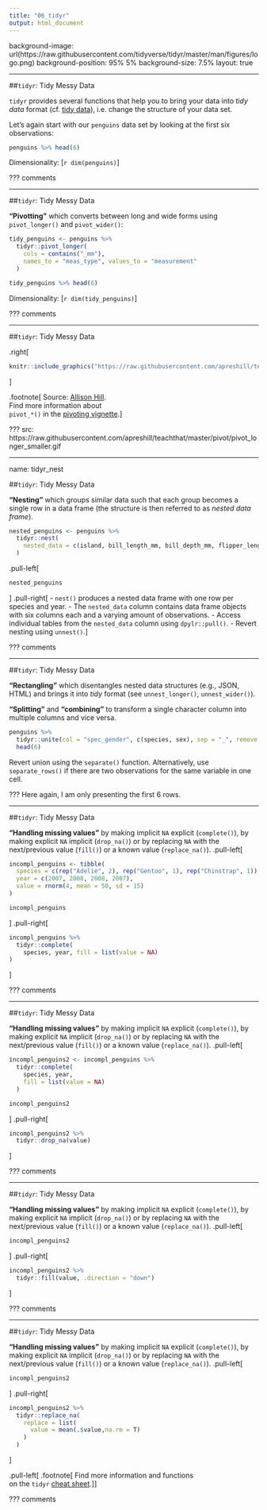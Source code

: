 ```yaml
---
title: "06_tidyr"
output: html_document
---
```


background-image: url(https://raw.githubusercontent.com/tidyverse/tidyr/master/man/figures/logo.png)
background-position: 95% 5%
background-size: 7.5%
layout: true

---

##`tidyr`: Tidy Messy Data

`tidyr` provides several functions that help you to bring your data into *tidy data* format (cf. [tidy data](#tidy data)), i.e. change the structure of your data set.

Let's again start with our `penguins` data set by looking at the first six observations:
```r
penguins %>% head(6) 
```
Dimensionality: [`r dim(penguins)`]

???
comments

---

##`tidyr`: Tidy Messy Data

**“Pivotting”** which converts between long and wide forms using `pivot_longer()` and `pivot_wider()`:

```r
tidy_penguins <- penguins %>% 
  tidyr::pivot_longer(
    cols = contains("_mm"),
    names_to = "meas_type", values_to = "measurement"
  )

tidy_penguins %>% head(6)
```

Dimensionality: [`r dim(tidy_penguins)`]

???
comments

---

##`tidyr`: Tidy Messy Data

.right[
```r
knitr::include_graphics("https://raw.githubusercontent.com/apreshill/teachthat/master/pivot/pivot_longer_smaller.gif")
```
]

.footnote[
Source: [Allison Hill](https://github.com/apreshill/teachthat/blob/master/pivot/pivot_longer_smaller.gif).  
Find more information about  
`pivot_*()` in the [pivoting vignette](https://tidyr.tidyverse.org/articles/pivot.html).
]

???
src: https://raw.githubusercontent.com/apreshill/teachthat/master/pivot/pivot_longer_smaller.gif

---

name: tidyr_nest

##`tidyr`: Tidy Messy Data

**"Nesting"** which groups similar data such that each group becomes a single row in a data frame (the structure is then referred to as *nested data frame*).

```r
nested_penguins <- penguins %>% 
  tidyr::nest(
    nested_data = c(island, bill_length_mm, bill_depth_mm, flipper_length_mm, body_mass_g, sex)
  )
```
.pull-left[
```r
nested_penguins
```
]
.pull-right[
- `nest()` produces a nested data frame with one row per species and year.
- The `nested_data` column contains data frame objects with six columns each and a varying amount of observations.
- Access individual tables from the `nested_data` column using `dpylr::pull()`.
- Revert nesting using `unnest()`.
]

???
comments

---

##`tidyr`: Tidy Messy Data

**“Rectangling”** which disentangles nested data structures (e.g., JSON, HTML) and brings it into *tidy* format (see `unnest_longer()`, `unnest_wider()`).

**"Splitting"** and **"combining"** to transform a single character column into multiple columns and vice versa.

```r
penguins %>% 
  tidyr::unite(col = "spec_gender", c(species, sex), sep = "_", remove = T) %>% 
  head(6)
```

Revert union using the `separate()` function. Alternatively, use `separate_rows()` if there are two observations for the same variable in one cell.

???
Here again, I am only presenting the first 6 rows.

---

##`tidyr`: Tidy Messy Data

**"Handling missing values"** by making implicit `NA` explicit (`complete()`), by making explicit `NA` implicit (`drop_na()`) or by replacing `NA` with the next/previous value (`fill()`) or a known value (`replace_na()`).
.pull-left[
```r
incompl_penguins <- tibble(
  species = c(rep("Adelie", 2), rep("Gentoo", 1), rep("Chinstrap", 1)),
  year = c(2007, 2008, 2008, 2007),
  value = rnorm(4, mean = 50, sd = 15)
)
```
```r
incompl_penguins
```
]
.pull-right[
```r
incompl_penguins %>% 
  tidyr::complete(
    species, year, fill = list(value = NA)
)
```
]

???
comments

---

##`tidyr`: Tidy Messy Data

**"Handling missing values"** by making implicit `NA` explicit (`complete()`), by making explicit `NA` implicit (`drop_na()`) or by replacing `NA` with the next/previous value (`fill()`) or a known value (`replace_na()`).
.pull-left[
```r
incompl_penguins2 <- incompl_penguins %>% 
  tidyr::complete(
    species, year,
    fill = list(value = NA)
  )
```
```r
incompl_penguins2
```
]
.pull-right[
```r
incompl_penguins2 %>% 
  tidyr::drop_na(value)
```
]

???
comments

---

##`tidyr`: Tidy Messy Data

**"Handling missing values"** by making implicit `NA` explicit (`complete()`), by making explicit `NA` implicit (`drop_na()`) or by replacing `NA` with the next/previous value (`fill()`) or a known value (`replace_na()`).
.pull-left[

```r
incompl_penguins2
```
]
.pull-right[
```r
incompl_penguins2 %>% 
  tidyr::fill(value, .direction = "down")
```
]

???
comments

---

##`tidyr`: Tidy Messy Data

**"Handling missing values"** by making implicit `NA` explicit (`complete()`), by making explicit `NA` implicit (`drop_na()`) or by replacing `NA` with the next/previous value (`fill()`) or a known value (`replace_na()`).
.pull-left[
```r
incompl_penguins2
```
]
.pull-right[
```r
incompl_penguins2 %>%
  tidyr::replace_na(
    replace = list(
      value = mean(.$value,na.rm = T)
    )
  )
```
]

.pull-left[
.footnote[
Find more information and functions  
on the `tidyr` [cheat sheet](https://raw.githubusercontent.com/rstudio/cheatsheets/master/data-import.pdf).
]
]

???
comments
